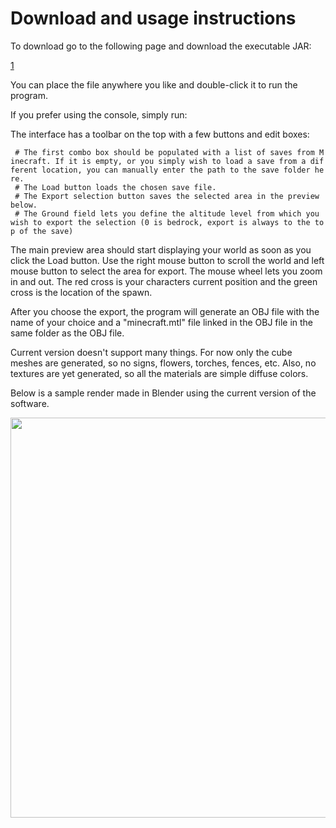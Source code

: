 =Download and usage instructions=

To download go to the following page and download the executable JAR:

[http://code.google.com/p/j-mc-2-obj/downloads/detail?name=jMc2Obj.jar]

You can place the file anywhere you like and double-click it to run the program.

If you prefer using the console, simply run: {{{java -jar jMc2Obj.jar}}}

The interface has a toolbar on the top with a few buttons and edit boxes:
  # The first combo box should be populated with a list of saves from Minecraft. If it is empty, or you simply wish to load a save from a different location, you can manually enter the path to the save folder here.
  # The Load button loads the chosen save file.
  # The Export selection button saves the selected area in the preview below.
  # The Ground field lets you define the altitude level from which you wish to export the selection (0 is bedrock, export is always to the top of the save)

The main preview area should start displaying your world as soon as you click the Load button. Use the right mouse button to scroll the world and left mouse button to select the area for export. The mouse wheel lets you zoom in and out. The red cross is your characters current position and the green cross is the location of the spawn.

After you choose the export, the program will generate an OBJ file with the name of your choice and a "minecraft.mtl" file linked in the OBJ file in the same folder as the OBJ file.

Current version doesn't support many things. For now only the cube meshes are generated, so no signs, flowers, torches, fences, etc. Also, no textures are yet generated, so all the materials are simple diffuse colors.

Below is a sample render made in Blender using the current version of the software.

<a href="http://imgur.com/oBzkV"><img src="http://i.imgur.com/oBzkV.png" alt="" width=640 /></a>
